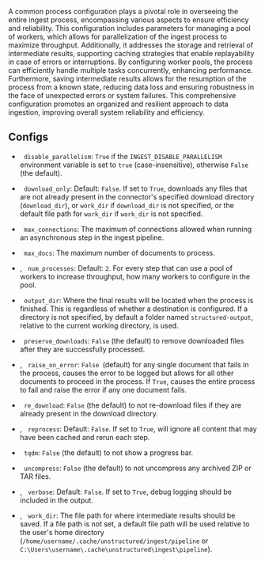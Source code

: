 A common process configuration plays a pivotal role in overseeing the entire ingest process, encompassing various aspects to ensure efficiency and reliability. This configuration includes parameters for managing a pool of workers, which allows for parallelization of the ingest process to maximize throughput. Additionally, it addresses the storage and retrieval of intermediate results, supporting caching strategies that enable replayability in case of errors or interruptions. By configuring worker pools, the process can efficiently handle multiple tasks concurrently, enhancing performance. Furthermore, saving intermediate results allows for the resumption of the process from a known state, reducing data loss and ensuring robustness in the face of unexpected errors or system failures. This comprehensive configuration promotes an organized and resilient approach to data ingestion, improving overall system reliability and efficiency.

## Configs

*   <Icon icon="v"/><Icon icon="2"/>&nbsp;&nbsp;`disable_parallelism`: `True` if the `INGEST_DISABLE_PARALLELISM` environment variable is set to `true` (case-insensitive), otherwise `False` (the default).

*   <Icon icon="v"/><Icon icon="2"/>&nbsp;&nbsp;`download_only`: Default: `False`. If set to `True`, downloads any files that are not already present in the connector's specified download directory (`download_dir`), or `work_dir` if `download_dir` is not specified, or the default file path for `work_dir` if `work_dir` is not specified.

*   <Icon icon="v"/><Icon icon="2"/>&nbsp;&nbsp;`max_connections`: The maximum of connections allowed when running an asynchronous step in the ingest pipeline.

*   <Icon icon="v"/><Icon icon="2"/>&nbsp;&nbsp;`max_docs`: The maximum number of documents to process.

*   <Icon icon="v"/><Icon icon="2"/>,&nbsp;<Icon icon="v"/><Icon icon="1"/>&nbsp;&nbsp;`num_processes`: Default: `2`. For every step that can use a pool of workers to increase throughput, how many workers to configure in the pool.

*   <Icon icon="v"/><Icon icon="1"/>&nbsp;&nbsp;`output_dir`: Where the final results will be located when the process is finished. This is regardless of whether a destination is configured. If a directory is not specified, by default a folder named `structured-output`, relative to the current working directory, is used.

*   <Icon icon="v"/><Icon icon="2"/>&nbsp;&nbsp;`preserve_downloads`: `False` (the default) to remove downloaded files after they are successfully processed.

*   <Icon icon="v"/><Icon icon="2"/>,&nbsp;<Icon icon="v"/><Icon icon="1"/>&nbsp;&nbsp;`raise_on_error`: `False `(default) for any single document that fails in the process, causes the error to be logged but allows for all other documents to proceed in the process. If `True`, causes the entire process to fail and raise the error if any one document fails.

*   <Icon icon="v"/><Icon icon="2"/>&nbsp;&nbsp;`re_download`: `False` (the default) to not re-download files if they are already present in the download directory.

*   <Icon icon="v"/><Icon icon="2"/>,&nbsp;<Icon icon="v"/><Icon icon="1"/>&nbsp;&nbsp;`reprocess`: Default: `False`. If set to `True`, will ignore all content that may have been cached and rerun each step.

*   <Icon icon="v"/><Icon icon="2"/>&nbsp;&nbsp;`tqdm`: `False` (the default) to not show a progress bar.

*   <Icon icon="v"/><Icon icon="2"/>&nbsp;&nbsp;`uncompress`: `False` (the default) to not uncompress any archived ZIP or TAR files.

*   <Icon icon="v"/><Icon icon="2"/>,&nbsp;<Icon icon="v"/><Icon icon="1"/>&nbsp;&nbsp;`verbose`: Default: `False`. If set to `True`, debug logging should be included in the output.

*   <Icon icon="v"/><Icon icon="2"/>,&nbsp;<Icon icon="v"/><Icon icon="1"/>&nbsp;&nbsp;`work_dir`: The file path for where intermediate results should be saved. If a file path is not set, a default file path will be used relative to the user's home directory (`/home/username/.cache/unstructured/ingest/pipeline` or `C:\Users\username\.cache\unstructured\ingest\pipeline`).

